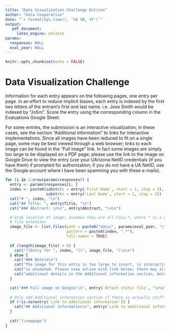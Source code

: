 ```yaml
---
title: "Data Visualization Challenge Entries"
author: "Data Cooperative"
date: "`r format(Sys.time(), '%d %B, %Y')`"
output:
   pdf_document:
     latex_engine: xelatex
params: 
  responses: NULL
  eval_year: NULL
---
```


```r
knitr::opts_chunk$set(echo = FALSE)
```

# Data Visualization Challenge

Information for each entry appears on the following pages, one entry per page.
In an effort to reduce implicit biases, each entry is indexed by the first two 
letters of the entrant's first and last name. i.e. Jose Smith would be indexed 
by "JoSm". Score the entry using the corresponding column in the Evaluations
Google Sheet.

For some entries, the submission is an interactive visualization; in 
these cases, see the section "Additional information" to links for interactive 
implementations. Since all images have been reduced to fit on a single page, 
some may be best viewed through a web browser; links to each image can be found
in the "Full image" link. In fact some images are simply too large to be 
displayed on a PDF page; please use the link to the image on Google Drive to 
view the entry (use your UArizona NetID credentials (if you have them) if 
prompted for authorization; if you do not have a UA NetID, use the Google 
account where I have been spamming you with these e-mails).

\newpage

```r
for (i in 1:nrow(params$responses)) {
  entry <- params$responses[i, ]
  index <- paste0(substr(x = entry$`First Name`, start = 1, stop = 2),
                  substr(x = entry$`Last Name`, start = 1, stop = 2))
  cat("# ", index, "\n")
  cat("## Title: ", entry$Title, "\n")
  cat("### Abstract: \n\n", entry$Abstract, "\n\n")

  # Grab location of image; assumes they are all FiLa.*, where * is a graphics
  # file extension
  image_file <- list.files(path = paste0("data/", params$eval_year, "/images"), 
                           pattern = paste0(index, ".*"),
                           full.names = TRUE)
  
  if (length(image_file) > 0) {
    cat("![Entry for ", index, "](", image_file, ")\n\n")
  } else {
    cat("### Note\n\n")
    cat("The image for this entry is too large to insert, is interactive, or ")
    cat("is animated. Please view online with link below; there may also be ")
    cat("additional details in the Additional information section, below.\n\n")
  }

  cat("### Full image on Google:\n", entry$`Attach static file`, "\n\n")
  
  # Only add Additional information section if there is actually stuff there
  if (!is.na(entry$`Link to additional information`)) {
    cat("## Additional information\n", entry$`Link to additional information`, "\n\n")
  }
  
  cat('\\newpage')
}
```
